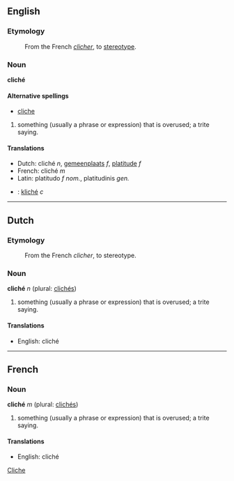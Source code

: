 ==English==
===Etymology===
:From the French ''[[clicher]]'', to [[stereotype]].

===Noun===
'''cliché'''

====Alternative spellings====
*[[cliche]]

#something (usually a phrase or expression) that is overused; a trite saying.

==== Translations ====
*Dutch: cliché ''n'', [[gemeenplaats]] ''f'', [[platitude]] ''f''
*French: cliché ''m''
*Latin: platitudo ''f nom.'', platitudinis ''gen.''
*{{sv}}: [[kliché]] ''c''

----

==Dutch==
===Etymology===
:From the French ''clicher'', to stereotype.

===Noun===
'''cliché''' ''n'' (plural: [[clichés]])

#something (usually a phrase or expression) that is overused; a trite saying.

==== Translations ====
*English: cliché

----

==French==
===Noun===
'''cliché''' ''m'' (plural: [[clichés]])

#something (usually a phrase or expression) that is overused; a trite saying.

==== Translations ====
*English: cliché

[[Category:English words spelled with diacritics and/or ligatures|Cliche]]